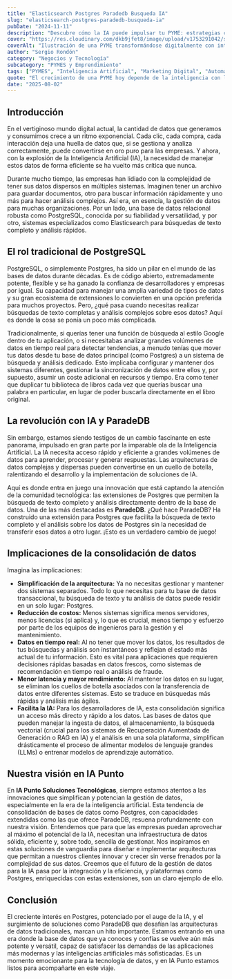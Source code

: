 ```yaml
---
title: "Elasticsearch Postgres Paradedb Busqueda IA"
slug: "elasticsearch-postgres-paradedb-busqueda-ia"
pubDate: "2024-11-11"
description: "Descubre cómo la IA puede impulsar tu PYME: estrategias concretas de marketing, automatización y datos para aumentar ventas."
cover: "https://res.cloudinary.com/dkb9jfet8/image/upload/v1753291042/small-business_kk56r6.jpg"
coverAlt: "Ilustración de una PYME transformándose digitalmente con inteligencia artificial."
author: "Sergio Rondón"
category: "Negocios y Tecnología"
subcategory: "PYMES y Emprendimiento"
tags: ["PYMES", "Inteligencia Artificial", "Marketing Digital", "Automatización", "Ventas"]
quote: "El crecimiento de una PYME hoy depende de la inteligencia con la que se aplican datos, IA y estrategia. — Sergio Rondón"
date: "2025-08-02"
---
```




<h2 id="introduccion">Introducción</h2>

En el vertiginoso mundo digital actual, la cantidad de datos que generamos y consumimos crece a un ritmo exponencial. Cada clic, cada compra, cada interacción deja una huella de datos que, si se gestiona y analiza correctamente, puede convertirse en oro puro para las empresas. Y ahora, con la explosión de la Inteligencia Artificial (IA), la necesidad de manejar estos datos de forma eficiente se ha vuelto más crítica que nunca.

Durante mucho tiempo, las empresas han lidiado con la complejidad de tener sus datos dispersos en múltiples sistemas. Imaginen tener un archivo para guardar documentos, otro para buscar información rápidamente y uno más para hacer análisis complejos. Así era, en esencia, la gestión de datos para muchas organizaciones. Por un lado, una base de datos relacional robusta como PostgreSQL, conocida por su fiabilidad y versatilidad, y por otro, sistemas especializados como Elasticsearch para búsquedas de texto completo y análisis rápidos.

<h2 id="el-rol-tradicional-de-postgresql">El rol tradicional de PostgreSQL</h2>

PostgreSQL, o simplemente Postgres, ha sido un pilar en el mundo de las bases de datos durante décadas. Es de código abierto, extremadamente potente, flexible y se ha ganado la confianza de desarrolladores y empresas por igual. Su capacidad para manejar una amplia variedad de tipos de datos y su gran ecosistema de extensiones lo convierten en una opción preferida para muchos proyectos. Pero, ¿qué pasa cuando necesitas realizar búsquedas de texto completas y análisis complejos sobre esos datos? Aquí es donde la cosa se ponía un poco más complicada.

Tradicionalmente, si querías tener una función de búsqueda al estilo Google dentro de tu aplicación, o si necesitabas analizar grandes volúmenes de datos en tiempo real para detectar tendencias, a menudo tenías que mover tus datos desde tu base de datos principal (como Postgres) a un sistema de búsqueda y análisis dedicado. Esto implicaba configurar y mantener dos sistemas diferentes, gestionar la sincronización de datos entre ellos y, por supuesto, asumir un coste adicional en recursos y tiempo. Era como tener que duplicar tu biblioteca de libros cada vez que querías buscar una palabra en particular, en lugar de poder buscarla directamente en el libro original.

<h2 id="la-revolucion-con-ia-y-paradedb">La revolución con IA y ParadeDB</h2>

Sin embargo, estamos siendo testigos de un cambio fascinante en este panorama, impulsado en gran parte por la imparable ola de la Inteligencia Artificial. La IA necesita acceso rápido y eficiente a grandes volúmenes de datos para aprender, procesar y generar respuestas. Las arquitecturas de datos complejas y dispersas pueden convertirse en un cuello de botella, ralentizando el desarrollo y la implementación de soluciones de IA.

Aquí es donde entra en juego una innovación que está captando la atención de la comunidad tecnológica: las extensiones de Postgres que permiten la búsqueda de texto completo y análisis directamente dentro de la base de datos. Una de las más destacadas es <strong>ParadeDB</strong>. ¿Qué hace ParadeDB? Ha construido una extensión para Postgres que facilita la búsqueda de texto completo y el análisis sobre los datos de Postgres sin la necesidad de transferir esos datos a otro lugar. ¡Esto es un verdadero cambio de juego!

<h2 id="implicaciones-de-la-consolidacion-de-datos">
  Implicaciones de la consolidación de datos
</h2>

Imagina las implicaciones:

- **Simplificación de la arquitectura:** Ya no necesitas gestionar y mantener dos sistemas separados. Todo lo que necesitas para tu base de datos transaccional, tu búsqueda de texto y tu análisis de datos puede residir en un solo lugar: Postgres.
- **Reducción de costos:** Menos sistemas significa menos servidores, menos licencias (si aplica) y, lo que es crucial, menos tiempo y esfuerzo por parte de los equipos de ingenieros para la gestión y el mantenimiento.
- **Datos en tiempo real:** Al no tener que mover los datos, los resultados de tus búsquedas y análisis son instantáneos y reflejan el estado más actual de tu información. Esto es vital para aplicaciones que requieren decisiones rápidas basadas en datos frescos, como sistemas de recomendación en tiempo real o análisis de fraude.
- **Menor latencia y mayor rendimiento:** Al mantener los datos en su lugar, se eliminan los cuellos de botella asociados con la transferencia de datos entre diferentes sistemas. Esto se traduce en búsquedas más rápidas y análisis más ágiles.
- **Facilita la IA:** Para los desarrolladores de IA, esta consolidación significa un acceso más directo y rápido a los datos. Las bases de datos que pueden manejar la ingesta de datos, el almacenamiento, la búsqueda vectorial (crucial para los sistemas de Recuperación Aumentada de Generación o RAG en IA) y el análisis en una sola plataforma, simplifican drásticamente el proceso de alimentar modelos de lenguaje grandes (LLMs) o entrenar modelos de aprendizaje automático.

<h2 id="nuestra-vision-en-ia-punto">Nuestra visión en IA Punto</h2>

En <strong>IA Punto Soluciones Tecnológicas</strong>, siempre estamos atentos a las innovaciones que simplifican y potencian la gestión de datos, especialmente en la era de la inteligencia artificial. Esta tendencia de consolidación de bases de datos como Postgres, con capacidades extendidas como las que ofrece ParadeDB, resuena profundamente con nuestra visión. Entendemos que para que las empresas puedan aprovechar al máximo el potencial de la IA, necesitan una infraestructura de datos sólida, eficiente y, sobre todo, sencilla de gestionar. Nos inspiramos en estas soluciones de vanguardia para diseñar e implementar arquitecturas que permitan a nuestros clientes innovar y crecer sin verse frenados por la complejidad de sus datos. Creemos que el futuro de la gestión de datos para la IA pasa por la integración y la eficiencia, y plataformas como Postgres, enriquecidas con estas extensiones, son un claro ejemplo de ello.

<h2 id="conclusion">Conclusión</h2>

El creciente interés en Postgres, potenciado por el auge de la IA, y el surgimiento de soluciones como ParadeDB que desafían las arquitecturas de datos tradicionales, marcan un hito importante. Estamos entrando en una era donde la base de datos que ya conoces y confías se vuelve aún más potente y versátil, capaz de satisfacer las demandas de las aplicaciones más modernas y las inteligencias artificiales más sofisticadas. Es un momento emocionante para la tecnología de datos, y en IA Punto estamos listos para acompañarte en este viaje.
